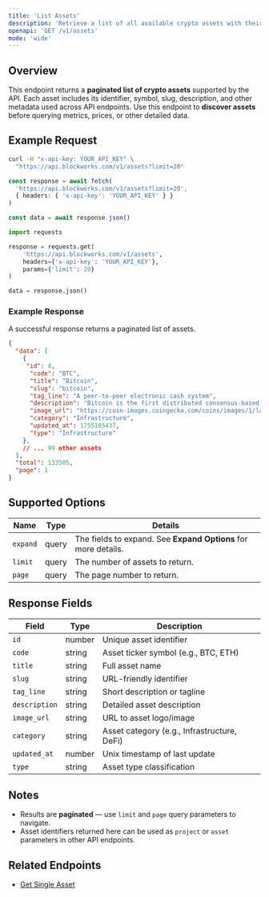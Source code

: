 ```yaml
---
title: 'List Assets'
description: 'Retrieve a list of all available crypto assets with their key metadata'
openapi: 'GET /v1/assets'
mode: 'wide'
---
```


## Overview

This endpoint returns a **paginated list of crypto assets** supported by the API.
Each asset includes its identifier, symbol, slug, description, and other metadata used across API endpoints.
Use this endpoint to **discover assets** before querying metrics, prices, or other detailed data.

## Example Request

<CodeGroup>

```bash cURL
curl -H "x-api-key: YOUR_API_KEY" \
  "https://api.blockworks.com/v1/assets?limit=20"
```

```typescript TypeScript
const response = await fetch(
  'https://api.blockworks.com/v1/assets?limit=20',
  { headers: { 'x-api-key': 'YOUR_API_KEY' } }
)

const data = await response.json()
```

```python Python
import requests

response = requests.get(
    'https://api.blockworks.com/v1/assets',
    headers={'x-api-key': 'YOUR_API_KEY'},
    params={'limit': 20}
)

data = response.json()
```

</CodeGroup>

### Example Response

A successful response returns a paginated list of assets.

```json
{
  "data": [
    {
     "id": 4,
      "code": "BTC",
      "title": "Bitcoin",
      "slug": "bitcoin",
      "tag_line": "A peer-to-peer electronic cash system",
      "description": "Bitcoin is the first distributed consensus-based, censorship-resistant, permissionless, peer-to-peer payment settlement network with a provably scarce, programmable, native currency. Bitcoin (BTC), the native asset of the Bitcoin blockchain, is the world's first digital currency without a central bank or administrator. The Bitcoin network is an emergent decentralized monetary institution that exists through the interplay between full nodes, miners, and developers. It is set by a social contract that is created and opted into by the users of the network and hardened through game theory and cryptography. Bitcoin is the first, oldest, and largest cryptocurrency in the world.",
      "image_url": "https://coin-images.coingecko.com/coins/images/1/large/bitcoin.png?1696501400",
      "category": "Infrastructure",
      "updated_at": 1755185437,
      "type": "Infrastructure"
    },
    // ... 99 other assets
  ],
  "total": 133505,
  "page": 1
}
```

## Supported Options

| Name | Type | Details |
| - | - | - |
| `expand` | query | The fields to expand. See **Expand Options** for more details. |
| `limit` | query | The number of assets to return. |
| `page` | query | The page number to return. |

## Response Fields

| Field | Type | Description |
|---|---|---|
| `id` | number | Unique asset identifier |
| `code` | string | Asset ticker symbol (e.g., BTC, ETH) |
| `title` | string | Full asset name |
| `slug` | string | URL-friendly identifier |
| `tag_line` | string | Short description or tagline |
| `description` | string | Detailed asset description |
| `image_url` | string | URL to asset logo/image |
| `category` | string | Asset category (e.g., Infrastructure, DeFi) |
| `updated_at` | number | Unix timestamp of last update |
| `type` | string | Asset type classification |

## Notes

- Results are **paginated** — use `limit` and `page` query parameters to navigate.
- Asset identifiers returned here can be used as `project` or `asset` parameters in other API endpoints.

## Related Endpoints

- [Get Single Asset](/api-reference/assets/get-single)
